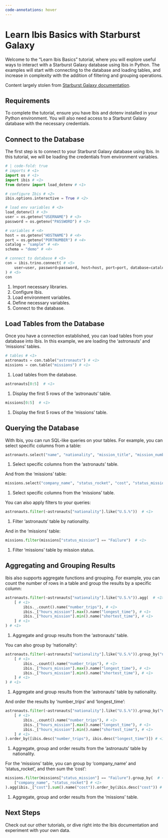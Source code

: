 ```yaml
---
code-annotations: hover
---
```


# Learn Ibis Basics with Starburst Galaxy

Welcome to the "Learn Ibis Basics" tutorial, where you will explore useful ways to interact with a Starburst Galaxy database using Ibis in Python. The examples will start with connecting to the database and loading tables, and increase in complexity with the addition of filtering and grouping operations.

Content largely stolen from [Starburst Galaxy documentation](https://docs.starburst.io/starburst-galaxy/tutorials/learn-basics).

## Requirements

To complete the tutorial, ensure you have Ibis and dotenv installed in your Python environment. You will also need access to a Starburst Galaxy database with the necessary credentials.

## Connect to the Database

The first step is to connect to your Starburst Galaxy database using Ibis. In this tutorial, we will be loading the credentials from environment variables.

```python
# | code-fold: true
# imports # <1>
import os # <1>
import ibis # <1>
from dotenv import load_dotenv # <1>

# configure Ibis # <2>
ibis.options.interactive = True # <2>

# load env variables # <3>
load_dotenv() # <3>
user = os.getenv("USERNAME") # <3>
password = os.getenv("PASSWORD") # <3>

# variables # <4>
host = os.getenv("HOSTNAME") # <4>
port = os.getenv("PORTNUMBER") # <4>
catalog = "sample" # <4>
schema = "demo" # <4>

# connect to database # <5>
con = ibis.trino.connect( # <5>
    user=user, password=password, host=host, port=port, database=catalog, schema=schema # <5>
) # <5>
con
```

1. Import necessary libraries.
2. Configure Ibis.
3. Load environment variables.
4. Define necessary variables.
5. Connect to the database.

## Load Tables from the Database

Once you have a connection established, you can load tables from your database into Ibis. In this example, we are loading the 'astronauts' and 'missions' tables.

```python
# tables # <1>
astronauts = con.table("astronauts") # <1>
missions = con.table("missions") # <1>
```

1. Load tables from the database.

```python
astronauts[0:5]  # <1>
```

1. Display the first 5 rows of the 'astronauts' table.

```python
missions[0:5]  # <1>
```

1. Display the first 5 rows of the 'missions' table.

## Querying the Database

With Ibis, you can run SQL-like queries on your tables. For example, you can select specific columns from a table:

```python
astronauts.select("name", "nationality", "mission_title", "mission_number", "hours_mission")  # <1>
```

1. Select specific columns from the 'astronauts' table.

And from the 'missions' table:

```python
missions.select("company_name", "status_rocket", "cost", "status_mission")  # <1>
```

1. Select specific columns from the 'missions' table.

You can also apply filters to your queries:

```python
astronauts.filter(~astronauts["nationality"].like("U.S.%"))  # <1>
```

1. Filter 'astronauts' table by nationality.

And in the 'missions' table:

```python
missions.filter(missions["status_mission"] == "Failure")  # <1>
```

1. Filter 'missions' table by mission status.

## Aggregating and Grouping Results

Ibis also supports aggregate functions and grouping. For example, you can count the number of rows in a table and group the results by a specific column:

```python
astronauts.filter(~astronauts["nationality"].like("U.S.%")).agg(  # <1>
    [ # <1>
        ibis._.count().name("number_trips"), # <1>
        ibis._["hours_mission"].max().name("longest_time"), # <1>
        ibis._["hours_mission"].min().name("shortest_time"), # <1>
    ] # <1>
) # <1>
```

1. Aggregate and group results from the 'astronauts' table.

You can also group by 'nationality':

```python
astronauts.filter(~astronauts["nationality"].like("U.S.%")).group_by("nationality").agg(  # <1>
    [ # <1>
        ibis._.count().name("number_trips"), # <1>
        ibis._["hours_mission"].max().name("longest_time"), # <1>
        ibis._["hours_mission"].min().name("shortest_time"), # <1>
    ] # <1>
) # <1>
```

1. Aggregate and group results from the 'astronauts' table by nationality.

And order the results by 'number_trips' and 'longest_time':

```python
astronauts.filter(~astronauts["nationality"].like("U.S.%")).group_by("nationality").agg(  # <1>
    [ # <1>
        ibis._.count().name("number_trips"), # <1>
        ibis._["hours_mission"].max().name("longest_time"), # <1>
        ibis._["hours_mission"].min().name("shortest_time"), # <1>
    ] # <1>
).order_by([ibis.desc("number_trips"), ibis.desc("longest_time")]) # <1>
```

1. Aggregate, group and order results from the 'astronauts' table by nationality.

For the 'missions' table, you can group by 'company_name' and 'status_rocket', and then sum the 'cost':

```python
missions.filter(missions["status_mission"] == "Failure").group_by(  # <1>
    ["company_name", "status_rocket"] # <1>
).agg(ibis._["cost"].sum().name("cost")).order_by(ibis.desc("cost")) # <1>
```

1. Aggregate, group and order results from the 'missions' table.

## Next Steps

Check out our other tutorials, or dive right into the Ibis documentation and experiment with your own data.

